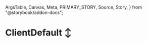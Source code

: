   ArgsTable,
  Canvas,
  Meta,
  PRIMARY_STORY,
  Source,
  Story,
} from "@storybook/addon-docs";

<Meta title="ClientListDefault" />

# ClientDefault ↕️

<Canvas withSource="none">
  <div>
    <Provider store={store}>
      <Story id="client-list--client-list-default" />
    </Provider>
  </div>
</Canvas>

<ArgsTable story={PRIMARY_STORY} />

<Source dark />
